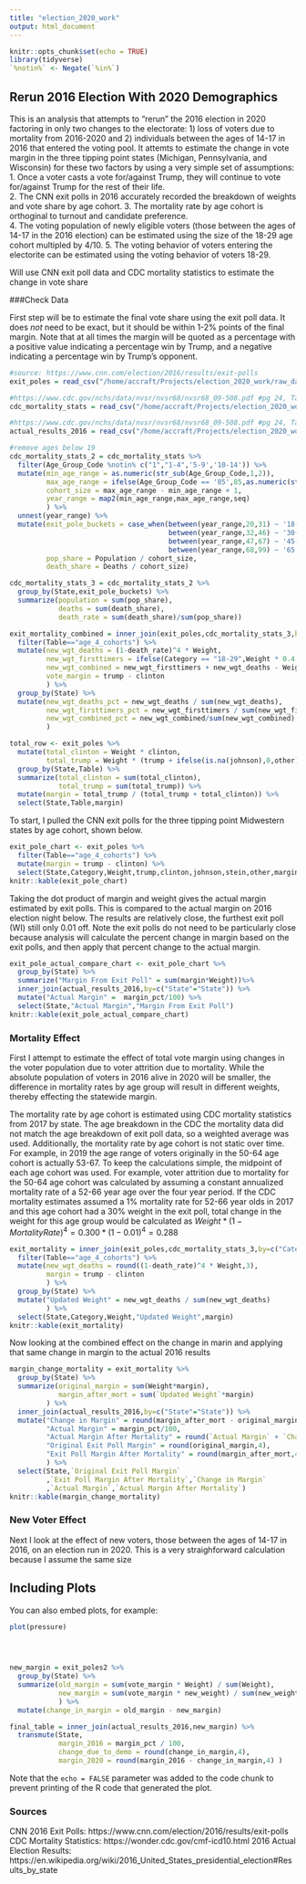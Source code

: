 ```yaml
---
title: "election_2020_work"
output: html_document
---
```


```r
knitr::opts_chunk$set(echo = TRUE)
library(tidyverse)
`%notin%` <- Negate(`%in%`)
```

## Rerun 2016 Election With 2020 Demographics

This is an analysis that attempts to "rerun" the 2016 election in 2020 factoring in only two changes to the electorate: 1) loss of voters due to mortality from 2016-2020 and 2) individuals between the ages of 14-17 in 2016 that entered the voting pool. It attemts to estimate the change in vote margin in the three tipping point states (Michigan, Pennsylvania, and Wisconsin) for these two factors by using a very simple set of assumptions:
1. Once a voter casts a vote for/against Trump, they will continue to vote for/against Trump for the rest of their life.  
2. The CNN exit polls in 2016 accurately recorded the breakdown of weights and vote share by age cohort. 
3. The mortality rate by age cohort is orthoginal to turnout and candidate preference.   
4. The voting population of newly eligible voters (those between the ages of 14-17 in the 2016 election) can be estimated using the size of the 18-29 age cohort multipled by 4/10. 
5. The voting behavior of voters entering the electorite can be estimated using the voting behavior of voters 18-29. 

Will use CNN exit poll data and CDC mortality statistics to estimate the change in vote share 

###Check Data

First step will be to estimate the final vote share using the exit poll data. It does *not* need to be exact, but it should be within 1-2% points of the final margin. Note that at all times the margin will be quoted as a percentage with a positive value indicating a percentage win by Trump, and a negative indicating a percentage win by Trump's opponent.
```r
#source: https://www.cnn.com/election/2016/results/exit-polls
exit_poles = read_csv("/home/accraft/Projects/election_2020_work/raw_data/exit_polls_2016_MI_PA_WI.csv")

#https://www.cdc.gov/nchs/data/nvsr/nvsr68/nvsr68_09-508.pdf #pg 24, Table 2. 
cdc_mortality_stats = read_csv("/home/accraft/Projects/election_2020_work/raw_data/cdc_mortality_byage_MI_PA_WI.csv")

#https://www.cdc.gov/nchs/data/nvsr/nvsr68/nvsr68_09-508.pdf #pg 24, Table 2. 
actual_results_2016 = read_csv("/home/accraft/Projects/election_2020_work/raw_data/actual_results_2016.csv")

#remove ages below 19
cdc_mortality_stats_2 = cdc_mortality_stats %>% 
  filter(Age_Group_Code %notin% c("1","1-4",'5-9','10-14')) %>%
  mutate(min_age_range = as.numeric(str_sub(Age_Group_Code,1,2)),
         max_age_range = ifelse(Age_Group_Code == '85',85,as.numeric(str_sub(Age_Group_Code,4,5))),
         cohort_size = max_age_range - min_age_range + 1,
         year_range = map2(min_age_range,max_age_range,seq)
         ) %>%
  unnest(year_range) %>%
  mutate(exit_pole_buckets = case_when(between(year_range,20,31) ~ '18-29',
                                       between(year_range,32,46) ~ '30-44',
                                       between(year_range,47,67) ~ '45-64',
                                       between(year_range,68,99) ~ '65 and older'),
         pop_share = Population / cohort_size,
         death_share = Deaths / cohort_size) 

cdc_mortality_stats_3 = cdc_mortality_stats_2 %>%
  group_by(State,exit_pole_buckets) %>%
  summarize(population = sum(pop_share),
            deaths = sum(death_share),
            death_rate = sum(death_share)/sum(pop_share))

exit_mortality_combined = inner_join(exit_poles,cdc_mortality_stats_3,by=c("Category" = "exit_pole_buckets","State" = "State")) %>%
  filter(Table=="age_4_cohorts") %>%
  mutate(new_wgt_deaths = (1-death_rate)^4 * Weight,
         new_wgt_firsttimers = ifelse(Category == "18-29",Weight * 0.4,0) + Weight,
         new_wgt_combined = new_wgt_firsttimers + new_wgt_deaths - Weight,
         vote_margin = trump - clinton
         ) %>%
  group_by(State) %>%
  mutate(new_wgt_deaths_pct = new_wgt_deaths / sum(new_wgt_deaths),
         new_wgt_firsttimers_pct = new_wgt_firsttimers / sum(new_wgt_firsttimers),
         new_wgt_combined_pct = new_wgt_combined/sum(new_wgt_combined)
         )
```
```r
total_row <- exit_poles %>%
  mutate(total_clinton = Weight * clinton,
         total_trump = Weight * (trump + ifelse(is.na(johnson),0,other))) %>%
  group_by(State,Table) %>%
  summarize(total_clinton = sum(total_clinton),
            total_trump = sum(total_trump)) %>%
  mutate(margin = total_trump / (total_trump + total_clinton)) %>%
  select(State,Table,margin)
```

To start, I pulled the CNN exit polls for the three tipping point Midwestern states by age cohort, shown below.
```r
exit_pole_chart <- exit_poles %>%
  filter(Table=="age_4_cohorts") %>%
  mutate(margin = trump - clinton) %>%
  select(State,Category,Weight,trump,clinton,johnson,stein,other,margin)
knitr::kable(exit_pole_chart)
```
Taking the dot product of margin and weight gives the actual margin estimated by exit polls. This is compared to the actual margin on 2016 election night below. The results are relatively close, the furthest exit poll (WI) still only 0.01 off. Note the exit polls do not need to be particularly close because  analysis will calculate the percent change in margin based on the exit polls, and then apply that percent change to the actual margin. 
```r
exit_pole_actual_compare_chart <- exit_pole_chart %>%
  group_by(State) %>%
  summarize("Margin From Exit Poll" = sum(margin*Weight))%>%
  inner_join(actual_results_2016,by=c("State"="State")) %>%
  mutate("Actual Margin" =  margin_pct/100) %>%
  select(State,"Actual Margin","Margin From Exit Poll")
knitr::kable(exit_pole_actual_compare_chart)
```
### Mortality Effect
First I attempt to estimate the effect of total vote margin using changes in the voter population due to voter attrition due to mortality. While the absolute population of voters in 2016 alive in 2020 will be smaller, the difference in mortality rates by age group will result in different weights, thereby effecting the statewide margin. 

The mortality rate by age cohort is estimated using CDC mortality statistics from 2017 by state. The age breakdown in the CDC the mortality data did not match the age breakdown of exit poll data, so a weighted average was used. Additionally, the mortality rate by age cohort is not static over time. For example, in 2019 the age range of voters originally in the 50-64 age cohort is actually 53-67. To keep the calculations simple, the midpoint of each age cohort was used. For example, voter attrition due to mortality for the 50-64 age cohort was calculated by assuming a constant annualized mortality rate of a 52-66 year age over the four year period. If the CDC mortality estimates assumed a 1% mortality rate for 52-66 year olds in 2017 and this age cohort had a 30% weight in the exit poll, total change in the weight for this age group would be calculated as $Weight*(1-MortalityRate)^4 = 0.300 * (1-0.01)^4 = 0.288$

```r
exit_mortality = inner_join(exit_poles,cdc_mortality_stats_3,by=c("Category" = "exit_pole_buckets","State" = "State")) %>%
  filter(Table=="age_4_cohorts") %>%
  mutate(new_wgt_deaths = round((1-death_rate)^4 * Weight,3),
         margin = trump - clinton
         ) %>%
  group_by(State) %>%
  mutate("Updated Weight" = new_wgt_deaths / sum(new_wgt_deaths)
         ) %>%
  select(State,Category,Weight,"Updated Weight",margin)
knitr::kable(exit_mortality)
```
Now looking at the combined effect on the change in marin and applying that same change in margin to the actual 2016 results

```r
margin_change_mortality = exit_mortality %>%
  group_by(State) %>%
  summarize(original_margin = sum(Weight*margin),
            margin_after_mort = sum(`Updated Weight`*margin)
         ) %>%
  inner_join(actual_results_2016,by=c("State"="State")) %>%
  mutate("Change in Margin" = round(margin_after_mort - original_margin,4),
         "Actual Margin" = margin_pct/100,
         "Actual Margin After Mortality" = round(`Actual Margin` + `Change in Margin`,4),
         "Original Exit Poll Margin" = round(original_margin,4),
         "Exit Poll Margin After Mortality" = round(margin_after_mort,4) 
         ) %>%
  select(State,`Original Exit Poll Margin`
         ,`Exit Poll Margin After Mortality`,`Change in Margin`
         ,`Actual Margin`,`Actual Margin After Mortality`)
knitr::kable(margin_change_mortality)
```
### New Voter Effect
Next I look at the effect of new voters, those between the ages of 14-17 in 2016, on an election run in 2020. This is a very straighforward calculation because I assume the same size 

## Including Plots

You can also embed plots, for example:

```r
plot(pressure)


   

new_margin = exit_poles2 %>%
  group_by(State) %>%
  summarize(old_margin = sum(vote_margin * Weight) / sum(Weight),
            new_margin = sum(vote_margin * new_weight) / sum(new_weight)
            ) %>%
  mutate(change_in_margin = old_margin - new_margin)

final_table = inner_join(actual_results_2016,new_margin) %>%
  transmute(State,
            margin_2016 = margin_pct / 100,
            change_due_to_demo = round(change_in_margin,4),
            margin_2020 = round(margin_2016 - change_in_margin,4) )
```

Note that the `echo = FALSE` parameter was added to the code chunk to prevent printing of the R code that generated the plot.

### Sources
CNN 2016 Exit Polls: https://www.cnn.com/election/2016/results/exit-polls
CDC Mortality Statistics: https://wonder.cdc.gov/cmf-icd10.html
2016 Actual Election Results: https://en.wikipedia.org/wiki/2016_United_States_presidential_election#Results_by_state

